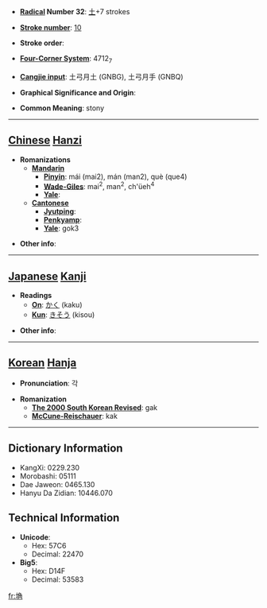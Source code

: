 * '''[[Wiktionary:Chinese radical index| Radical]] Number 32''': [[Wiktionary:Chinese radical index 土|土]]+7 strokes

* '''[[Wiktionary:Chinese total strokes index|Stroke number]]''': [[Wiktionary:Chinese total strokes index 10|10]]

* '''Stroke order''': 

* '''[[Wiktionary:Chinese four corner index|Four-Corner System]]''': 4712<sub>7</sub>

* '''[[Wiktionary:Chinese Cangjie index|Cangjie input]]''': 土弓月土 (GNBG), 土弓月手 (GNBQ)

* '''Graphical Significance and Origin''': 

* '''Common Meaning''': stony

----

== [[Chinese]] [[Hanzi]] ==

* '''Romanizations'''
** '''[[Mandarin]]'''
*** '''[[Pinyin]]''': mái (mai2), mán (man2), què (que4)
*** '''[[Wade-Giles]]''': mai<sup>2</sup>, man<sup>2</sup>, ch'üeh<sup>4</sup>
*** '''[[Yale]]''': 
** '''[[Cantonese]]'''
*** '''[[Jyutping]]''':
*** '''[[Penkyamp]]''': 
*** '''[[Yale]]''': gok3

* '''Other info''': 

----

== [[Japanese]] [[Kanji]] ==

* '''Readings'''
** '''[[On]]''': [[かく]] (kaku)
** '''[[Kun]]''': [[きそう]] (kisou)

* '''Other info''':  

----

== [[Korean]] [[Hanja]] ==

* '''Pronunciation''': 각

* '''Romanization'''
** '''[[The 2000 South Korean Revised Romanization|The 2000 South Korean Revised]]''': gak
** '''[[McCune-Reischauer]]''': kak

----

== Dictionary Information ==

* KangXi: 0229.230
* Morobashi: 05111
* Dae Jaweon: 0465.130
* Hanyu Da Zidian: 10446.070

== Technical Information ==

* '''Unicode''':
** Hex: 57C6
** Decimal: 22470
* '''Big5''':
** Hex: D14F
** Decimal: 53583

[[fr:埆]]